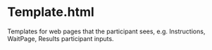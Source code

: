 # Template.html

Templates for web pages that the participant sees, e.g. Instructions, WaitPage, Results
participant inputs.